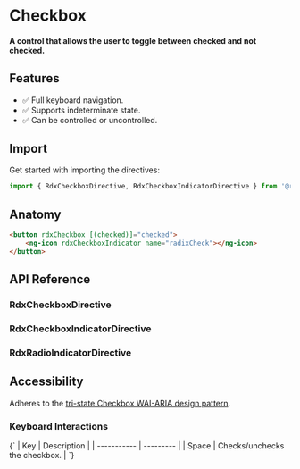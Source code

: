 

<Meta title="Primitives/Checkbox" />

# Checkbox

#### A control that allows the user to toggle between checked and not checked.

<Canvas sourceState="hidden" of={CheckboxDirectiveStories.Default}></Canvas>

## Features

-   ✅ Full keyboard navigation.
-   ✅ Supports indeterminate state.
-   ✅ Can be controlled or uncontrolled.

## Import

Get started with importing the directives:

```typescript
import { RdxCheckboxDirective, RdxCheckboxIndicatorDirective } from '@radix-ng/primitives/checkbox';
```

## Anatomy

```html
<button rdxCheckbox [(checked)]="checked">
    <ng-icon rdxCheckboxIndicator name="radixCheck"></ng-icon>
</button>
```

## API Reference

### RdxCheckboxDirective

<ArgTypes of={RdxCheckboxDirective} />

### RdxCheckboxIndicatorDirective

### RdxRadioIndicatorDirective

## Accessibility

Adheres to the [tri-state Checkbox WAI-ARIA design pattern](https://www.w3.org/WAI/ARIA/apg/patterns/checkbox).

### Keyboard Interactions

<Markdown>
    {`
| Key | Description |
| ----------- | --------- |
| Space       | Checks/unchecks the checkbox.        |
`}
</Markdown>
